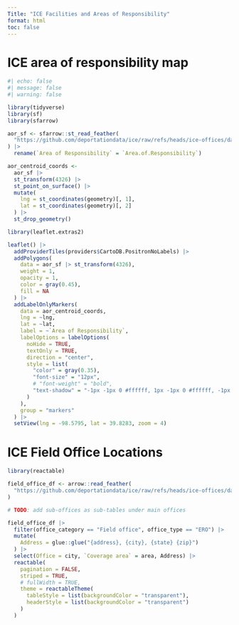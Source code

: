 ```yaml
---
Title: "ICE Facilities and Areas of Responsibility"
format: html
toc: false
---
```


# ICE area of responsibility map

:::{.column-body-outset}

```r
#| echo: false
#| message: false
#| warning: false

library(tidyverse)
library(sf)
library(sfarrow)

aor_sf <- sfarrow::st_read_feather(
  "https://github.com/deportationdata/ice/raw/refs/heads/ice-offices/data/ice-aor-df.feather"
) |>
  rename(`Area of Responsibility` = `Area.of.Responsibility`)

aor_centroid_coords <-
  aor_sf |>
  st_transform(4326) |>
  st_point_on_surface() |>
  mutate(
    lng = st_coordinates(geometry)[, 1],
    lat = st_coordinates(geometry)[, 2]
  ) |>
  st_drop_geometry()

library(leaflet.extras2)

leaflet() |>
  addProviderTiles(providers$CartoDB.PositronNoLabels) |>
  addPolygons(
    data = aor_sf |> st_transform(4326),
    weight = 1,
    opacity = 1,
    color = gray(0.45),
    fill = NA
  ) |>
  addLabelOnlyMarkers(
    data = aor_centroid_coords,
    lng = ~lng,
    lat = ~lat,
    label = ~`Area of Responsibility`,
    labelOptions = labelOptions(
      noHide = TRUE,
      textOnly = TRUE,
      direction = "center",
      style = list(
        "color" = gray(0.35),
        "font-size" = "12px",
        # "font-weight" = "bold",
        "text-shadow" = "-1px -1px 0 #ffffff, 1px -1px 0 #ffffff, -1px 1px 0 #ffffff, 1px 1px 0 #ffffff"
      )
    ),
    group = "markers"
  ) |>
  setView(lng = -98.5795, lat = 39.8283, zoom = 4)
```

:::


# ICE Field Office Locations

```r
library(reactable)

field_office_df <- arrow::read_feather(
  "https://github.com/deportationdata/ice/raw/refs/heads/ice-offices/data/ice-offices.feather"
)

# TODO: add sub-offices as sub-tables under main offices

field_office_df |>
  filter(office_category == "Field office", office_type == "ERO") |>
  mutate(
    Address = glue::glue("{address}, {city}, {state} {zip}")
  ) |>
  select(Office = city, `Coverage area` = area, Address) |>
  reactable(
    pagination = FALSE,
    striped = TRUE,
    # fullWidth = TRUE,
    theme = reactableTheme(
      tableStyle = list(backgroundColor = "transparent"),
      headerStyle = list(backgroundColor = "transparent")
    )
  )
```
